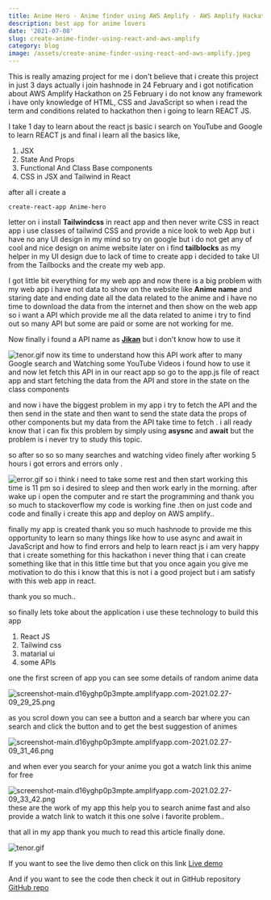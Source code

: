 ```yaml
---
title: Anime Hero - Anime finder using AWS Amplify - AWS Amplify Hackathon
description: best app for anime lovers
date: '2021-07-08'
slug: create-anime-finder-using-react-and-aws-amplify
category: blog
image: /assets/create-anime-finder-using-react-and-aws-amplify.jpeg
---
```


This is really amazing project for me i don't believe that i create this project in just 3 days actually i join hashnode in 24 February and i got notification about AWS Amplify Hackathon on 25 February i do not know any framework i have only knowledge of HTML, CSS and JavaScript so when i read the term and conditions related to hackathon then i going to learn REACT JS.

I take 1 day to learn about the react js basic i search on YouTube and Google to learn REACT js and final i learn all the basics like,

1. JSX
2. State And Props
3. Functional And Class Base components
4. CSS in JSX and Tailwind in React

after all i create a

```
create-react-app Anime-hero
```

letter on i install **Tailwindcss** in react app and then never write CSS in react app i use classes of tailwind CSS and provide a nice look to web App but i have no any UI design in my mind so try on google but i do not get any of cool and nice design on anime website later on i find **tailblocks** as my helper in my UI design due to lack of time to create app i decided to take UI from the Tailbocks and the create my web app.

I got little bit everything for my web app and now there is a big problem with my web app i have not data to show on the website like **Anime name** and staring date and ending date all the data related to the anime and i have no time to download the data from the internet and then show on the web app so i want a API which provide me all the data related to anime i try to find out so many API but some are paid or some are not working for me.

Now finally i found a API name as [**Jikan**](https://jikan.docs.apiary.io/#) but i don't know how to use it

![tenor.gif](https://cdn.hashnode.com/res/hashnode/image/upload/v1614397106201/tf-Bu_wxa.gif)
now its time to understand how this API work after to many Google search and Watching some YouTube Videos i found how to use it and now let fetch this API in in our react app so go to the app.js file of react app and start fetching the data from the API and store in the state on the class components

and now i have the biggest problem in my app i try to fetch the API and the then send in the state and then want to send the state data the props of other components but my data from the API take time to fetch . i all ready know that i can fix this problem by simply using **asysnc** and **await** but the problem is i never try to study this topic.

so after so so so many searches and watching video finely after working 5 hours i got errors and errors only .

![error.gif](https://cdn.hashnode.com/res/hashnode/image/upload/v1614397506331/RvFtTHL7Q.gif)
so i think i need to take some rest and then start working this time is 11 pm so i desired to sleep and then work early in the morning.
after wake up i open the computer and re start the programming and thank you so much to stackoverflow my code is working fine .then on just code and code and finally i create this app and deploy on AWS amplify..

finally my app is created thank you so much hashnode to provide me this opportunity to learn so many things like how to use async and await in JavaScript and how to find errors and help to learn react js i am very happy that i create something for this hackathon i never thing that i can create something like that in this little time but that you once again you give me motivation to do this i know that this is not i a good project but i am satisfy with this web app in react.

thank you so much..

so finally lets toke about the application
i use these technology to build this app

1. React JS
2. Tailwind css
3. matarial ui
4. some APIs

one the first screen of app you can see some details of random anime data

![screenshot-main.d16yghp0p3mpte.amplifyapp.com-2021.02.27-09_29_25.png](https://cdn.hashnode.com/res/hashnode/image/upload/v1614398448139/GhIQ7IYqm.png)

as you scrol down you can see a button and a search bar where you can search and click the button and to get the best suggestion of animes

![screenshot-main.d16yghp0p3mpte.amplifyapp.com-2021.02.27-09_31_46.png](https://cdn.hashnode.com/res/hashnode/image/upload/v1614398555503/KNpqDEcP1.png)

and when ever you search for your anime you got a watch link this anime for free

![screenshot-main.d16yghp0p3mpte.amplifyapp.com-2021.02.27-09_33_42.png](https://cdn.hashnode.com/res/hashnode/image/upload/v1614398659316/4iLQl78vN.png)
these are the work of my app this help you to search anime fast and also provide a watch link to watch it this one solve i favorite problem..

that all in my app thank you much to read this article
finally done.

![tenor.gif](https://cdn.hashnode.com/res/hashnode/image/upload/v1614398921459/Jpu5gFt4u.gif)

If you want to see the live demo then click on this link
[Live demo](https://main.d16yghp0p3mpte.amplifyapp.com/)

And if you want to see the code then check it out in GitHub repository
[GitHub repo](https://github.com/anshumeena1947/anime-web-app)
